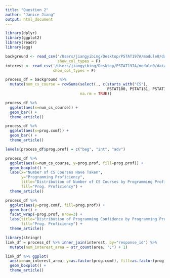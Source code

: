 ```yaml
---
title: "Question 2"
author: "Janice Jiang"
output: html_document
---
```


```r
library(dplyr)
library(ggplot2)
library(readr)
library(egg)
```

```r
background <- read_csv('/Users/jiangyibing/Desktop/PSTAT197A/module0/data/background-clean.csv',
                       show_col_types = F)
interest <- read_csv('/Users/jiangyibing/Desktop/PSTAT197A/module0/data/interest-clean.csv',
                     show_col_types = F)
```

```r
process_df = background %>% 
  mutate(num_cs_course = rowSums(select(., c(starts_with("CS"), 
                                             PSTAT100, PSTAT131, PSTAT134)), 
                                 na.rm = TRUE))
```

```r
process_df %>% 
  ggplot(aes(x=num_cs_course)) +
  geom_bar() +
  theme_article()
```

```r
process_df %>% 
  ggplot(aes(x=prog.comf)) +
  geom_bar() +
  theme_article()
```


```r
levels(process_df$prog.prof) = c("beg", "int", "adv")

process_df %>%
  ggplot(aes(x=num_cs_course, y=prog.prof, fill=prog.prof)) +
  geom_boxplot() +
  labs(x="Number of CS Courses Have Taken",
       y="Programming Proficiency",
       title="Distribution of Number of CS Courses by Programming Proficiency",
       fill="Prog. Proficiency") +
  theme_article()
```


```r
process_df %>%
  ggplot(aes(y=prog.comf, fill=prog.prof)) +
  geom_bar() +
  facet_wrap(~prog.prof, nrow=3) +
  labs(title="Distribution of Programming Confidence by Programming Proficiency",
       fill="Prog. Proficiency") +
  theme_article()
```


```r
library(stringr)
link_df = process_df %>% inner_join(interest, by="response_id") %>%
  mutate(num_interest_area = str_count(area, ";") + 1)
```

```r
link_df %>% ggplot(
  aes(x=num_interest_area, y=as.factor(prog.comf), fill=as.factor(prog.comf))) +
  geom_boxplot() +
  theme_article()
```

